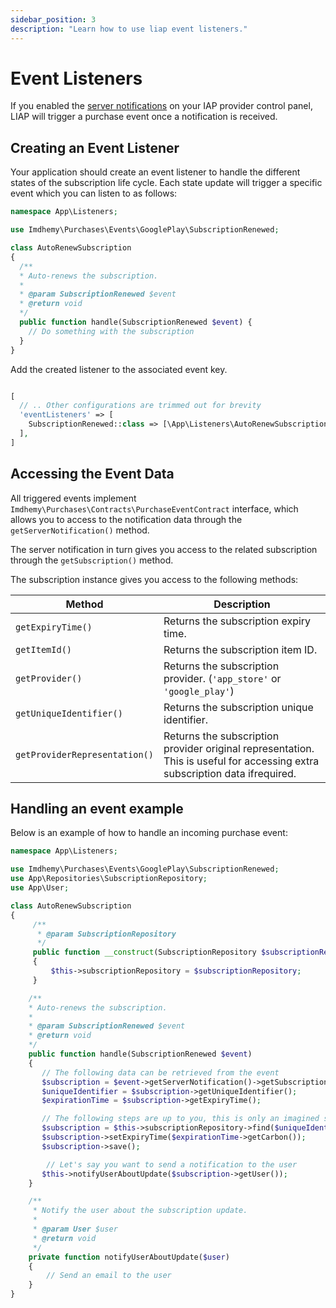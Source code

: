```yaml
---
sidebar_position: 3
description: "Learn how to use liap event listeners."
---
```


# Event Listeners

If you enabled the [server notifications](/docs/category/server-notifications)
on your IAP provider control panel, LIAP will trigger a purchase event once a
notification is received.

## Creating an Event Listener

Your application should create an event listener to handle the different
states of the subscription life cycle. Each state update will trigger a
specific event which you can listen to as follows:

```php title="app\Listeners\AutoRenewSubscription.php"
namespace App\Listeners;

use Imdhemy\Purchases\Events\GooglePlay\SubscriptionRenewed;

class AutoRenewSubscription
{
  /**
  * Auto-renews the subscription.
  *
  * @param SubscriptionRenewed $event
  * @return void
  */
  public function handle(SubscriptionRenewed $event) {
    // Do something with the subscription
  }
}

```

Add the created listener to the associated event key.

```php title="config/liap.php"

[
  // .. Other configurations are trimmed out for brevity
  'eventListeners' => [
    SubscriptionRenewed::class => [\App\Listeners\AutoRenewSubscription::class],
  ],
]

```

## Accessing the Event Data

All triggered events implement
`Imdhemy\Purchases\Contracts\PurchaseEventContract` interface, which allows
you to access to the notification data through the `getServerNotification()` method.

The server notification in turn gives you access to the related subscription
through the `getSubscription()` method.

The subscription instance gives you access to the following methods:

| Method                        | Description                                                                                                                 |
|-------------------------------|-----------------------------------------------------------------------------------------------------------------------------|
| `getExpiryTime()`             | Returns the subscription expiry time.                                                                                       |
| `getItemId()`                 | Returns the subscription item ID.                                                                                           |
| `getProvider()`               | Returns the subscription provider. (`'app_store'` or `'google_play'`)                                                       |
| `getUniqueIdentifier()`       | Returns the subscription unique identifier.                                                                                 |
| `getProviderRepresentation()` | Returns the subscription provider original representation. This is useful for accessing extra subscription data ifrequired. |

## Handling an event example

Below is an example of how to handle an incoming purchase event:

```php title="app\Listeners\AutoRenewSubscription.php"
namespace App\Listeners;

use Imdhemy\Purchases\Events\GooglePlay\SubscriptionRenewed;
use App\Repositories\SubscriptionRepository;
use App\User;

class AutoRenewSubscription
{
     /**
      * @param SubscriptionRepository
      */
     public function __construct(SubscriptionRepository $subscriptionRepository)
     {
         $this->subscriptionRepository = $subscriptionRepository;
     }

    /**
    * Auto-renews the subscription.
    *
    * @param SubscriptionRenewed $event
    * @return void
    */
    public function handle(SubscriptionRenewed $event)
    {
       // The following data can be retrieved from the event
       $subscription = $event->getServerNotification()->getSubscription();
       $uniqueIdentifier = $subscription->getUniqueIdentifier();
       $expirationTime = $subscription->getExpiryTime();

       // The following steps are up to you, this is only an imagined scenario.
       $subscription = $this->subscriptionRepository->find($uniqueIdentifier);
       $subscription->setExpiryTime($expirationTime->getCarbon());
       $subscription->save();

        // Let's say you want to send a notification to the user
       $this->notifyUserAboutUpdate($subscription->getUser());
    }

    /**
     * Notify the user about the subscription update.
     *
     * @param User $user
     * @return void
     */
    private function notifyUserAboutUpdate($user)
    {
        // Send an email to the user
    }
}
```
